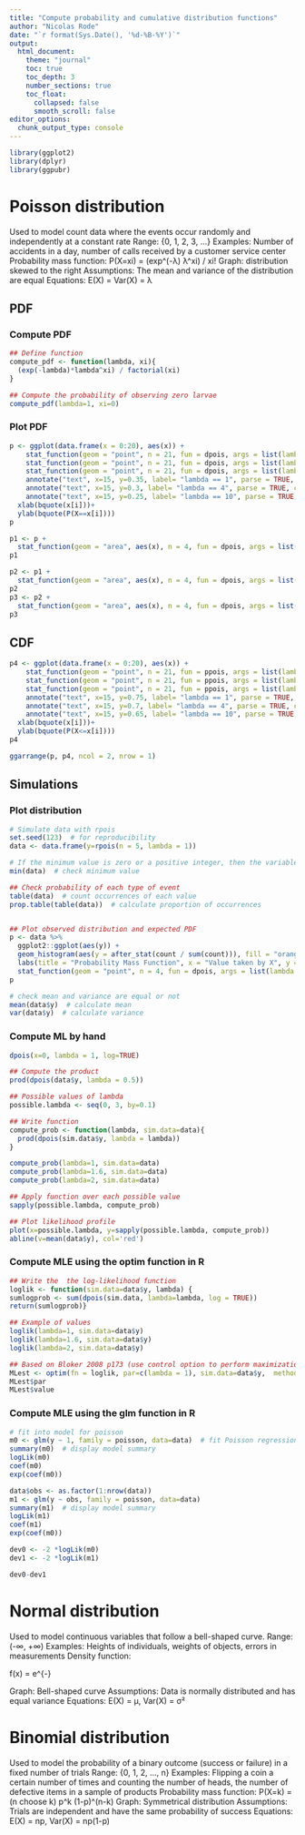 ```yaml
---
title: "Compute probability and cumulative distribution functions"
author: "Nicolas Rode"
date: "`r format(Sys.Date(), '%d-%B-%Y')`"
output: 
  html_document:
    theme: "journal"
    toc: true
    toc_depth: 3
    number_sections: true
    toc_float:
      collapsed: false
      smooth_scroll: false
editor_options: 
  chunk_output_type: console
---
```


```r
library(ggplot2)
library(dplyr)
library(ggpubr)
```


# Poisson distribution 
Used to model count data where the events occur randomly and independently at a constant rate
Range: {0, 1, 2, 3, ...}
Examples: Number of accidents in a day, number of calls received by a customer service center
Probability mass function: P(X=xi) = (exp^(-λ) λ^xi) / xi!
Graph: distribution skewed to the right
Assumptions: The mean and variance of the distribution are equal
Equations: E(X) = Var(X) = λ 

## PDF
### Compute PDF
```r

## Define function
compute_pdf <- function(lambda, xi){
  (exp(-lambda)*lambda^xi) / factorial(xi)
}

## Compute the probability of observing zero larvae
compute_pdf(lambda=1, xi=0)
```

### Plot PDF
```r
p <- ggplot(data.frame(x = 0:20), aes(x)) +
    stat_function(geom = "point", n = 21, fun = dpois, args = list(lambda = 1), color = "orange")+
    stat_function(geom = "point", n = 21, fun = dpois, args = list(lambda = 4), color = "purple")+
    stat_function(geom = "point", n = 21, fun = dpois, args = list(lambda = 10), color = "lightblue")+
    annotate("text", x=15, y=0.35, label= "lambda == 1", parse = TRUE, color = "orange")+
    annotate("text", x=15, y=0.3, label= "lambda == 4", parse = TRUE, color = "purple")+
    annotate("text", x=15, y=0.25, label= "lambda == 10", parse = TRUE, color = "lightblue")+ 
  xlab(bquote(x[i]))+ 
  ylab(bquote(P(X==x[i])))
p

p1 <- p +
  stat_function(geom = "area", aes(x), n = 4, fun = dpois, args = list(lambda = 1), xlim = c(0, 3), fill = "orange", alpha = 0.5)
p1

p2 <- p1 +
  stat_function(geom = "area", aes(x), n = 4, fun = dpois, args = list(lambda = 4), xlim = c(0, 3), fill = "purple", alpha = 0.5)
p2
p3 <- p2 +
  stat_function(geom = "area", aes(x), n = 4, fun = dpois, args = list(lambda = 10), xlim = c(0, 3), fill = "lightblue", alpha = 0.5)
p3

```
## CDF
```r

p4 <- ggplot(data.frame(x = 0:20), aes(x)) +
    stat_function(geom = "point", n = 21, fun = ppois, args = list(lambda = 1), color = "orange")+
    stat_function(geom = "point", n = 21, fun = ppois, args = list(lambda = 4), color = "purple")+
    stat_function(geom = "point", n = 21, fun = ppois, args = list(lambda = 10), color = "lightblue")+
    annotate("text", x=15, y=0.75, label= "lambda == 1", parse = TRUE, color = "orange")+
    annotate("text", x=15, y=0.7, label= "lambda == 4", parse = TRUE, color = "purple")+
    annotate("text", x=15, y=0.65, label= "lambda == 10", parse = TRUE, color = "lightblue")+ 
  xlab(bquote(x[i]))+ 
  ylab(bquote(P(X<=x[i])))
p4

ggarrange(p, p4, ncol = 2, nrow = 1)
```
## Simulations
### Plot distribution
```r
# Simulate data with rpois
set.seed(123)  # for reproducibility
data <- data.frame(y=rpois(n = 5, lambda = 1))

# If the minimum value is zero or a positive integer, then the variable might be a count variable.
min(data)  # check minimum value

## Check probability of each type of event
table(data)  # count occurrences of each value
prop.table(table(data))  # calculate proportion of occurrences


## Plot observed distribution and expected PDF
p <- data %>%
  ggplot2::ggplot(aes(y)) + 
  geom_histogram(aes(y = after_stat(count / sum(count))), fill = "orange", alpha = 0.2, binwidth = 0.25)+
  labs(title = "Probability Mass Function", x = "Value taken by X", y = "Proportion of events") + 
  stat_function(geom = "point", n = 4, fun = dpois, args = list(lambda = 1), color = "orange")
p

# check mean and variance are equal or not
mean(data$y)  # calculate mean
var(data$y)  # calculate variance
```

### Compute ML by hand
```r

dpois(x=0, lambda = 1, log=TRUE)

## Compute the product
prod(dpois(data$y, lambda = 0.5))

## Possible values of lambda
possible.lambda <- seq(0, 3, by=0.1)

## Write function
compute_prob <- function(lambda, sim.data=data){
  prod(dpois(sim.data$y, lambda = lambda))
}

compute_prob(lambda=1, sim.data=data)
compute_prob(lambda=1.6, sim.data=data)
compute_prob(lambda=2, sim.data=data)

## Apply function over each possible value
sapply(possible.lambda, compute_prob)

## Plot likelihood profile
plot(x=possible.lambda, y=sapply(possible.lambda, compute_prob))
abline(v=mean(data$y), col='red')
```

### Compute MLE using the optim function in R
```r
## Write the  the log-likelihood function
loglik <- function(sim.data=data$y, lambda) {
sumlogprob <- sum(dpois(sim.data, lambda=lambda, log = TRUE))
return(sumlogprob)}

## Example of values
loglik(lambda=1, sim.data=data$y)
loglik(lambda=1.6, sim.data=data$y)
loglik(lambda=2, sim.data=data$y)

## Based on Bloker 2008 p173 (use control option to perform maximization)
MLest <- optim(fn = loglik, par=c(lambda = 1), sim.data=data$y,  method = "BFGS", control = list(fnscale = -1))
MLest$par
MLest$value

```

### Compute MLE using the glm function in R
```r
# fit into model for poisson 
m0 <- glm(y ~ 1, family = poisson, data=data)  # fit Poisson regression model
summary(m0)  # display model summary
logLik(m0)
coef(m0)
exp(coef(m0))

data$obs <- as.factor(1:nrow(data))
m1 <- glm(y ~ obs, family = poisson, data=data) 
summary(m1)  # display model summary
logLik(m1)
coef(m1)
exp(coef(m0))

dev0 <- -2 *logLik(m0)
dev1 <- -2 *logLik(m1)

dev0-dev1
```


# Normal distribution 
Used to model continuous variables that follow a bell-shaped curve.
Range: (-∞, +∞)
Examples: Heights of individuals, weights of objects, errors in measurements
Density function: <p>f(x) = \frac{1}{\sigma\sqrt{2\pi}} e^{-\frac{(x-\mu)^2}{2\sigma^2}}</p>
Graph: Bell-shaped curve
Assumptions: Data is normally distributed and has equal variance
Equations: E(X) = µ, Var(X) = σ²

# Binomial distribution 
Used to model the probability of a binary outcome (success or failure) in a fixed number of trials
Range: {0, 1, 2, ..., n}
Examples: Flipping a coin a certain number of times and counting the number of heads, the number of defective items in a sample of products
Probability mass function: P(X=k) = (n choose k) p^k (1-p)^(n-k)
Graph: Symmetrical distribution
Assumptions: Trials are independent and have the same probability of success
Equations: E(X) = np, Var(X) = np(1-p)
